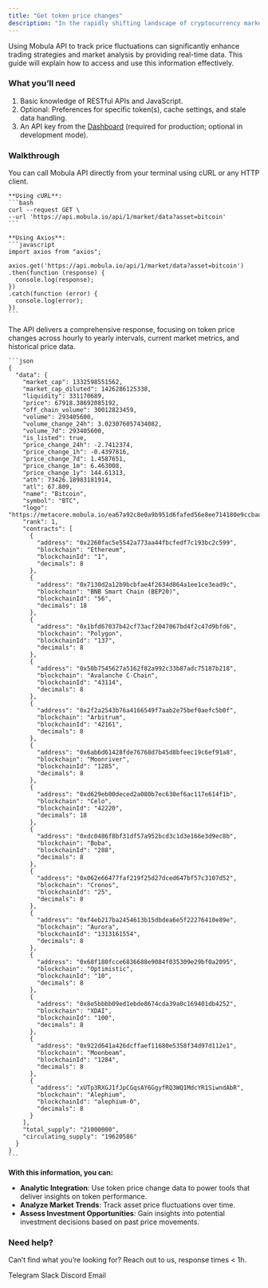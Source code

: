 ```yaml
---
title: "Get token price changes"
description: "In the rapidly shifting landscape of cryptocurrency markets, timely and accurate information about token price changes is crucial for investors, traders, and financial analysts."
---
```


Using Mobula API to track price fluctuations can significantly enhance trading strategies and market analysis by providing real-time data. This guide will explain how to access and use this information effectively.

### What you’ll need

1. Basic knowledge of RESTful APIs and JavaScript.
2. Optional: Preferences for specific token(s), cache settings, and stale data handling.
3. An API key from the [Dashboard](https://admin.mobula.fi) (required for production; optional in development mode).

### Walkthrough

<Steps>
  <Step title="Execute the API Call">
    You can call Mobula API directly from your terminal using cURL or any HTTP client.

    **Using cURL**:
    ```bash
    curl --request GET \
    --url 'https://api.mobula.io/api/1/market/data?asset=bitcoin'
    ```

    **Using Axios**:
    ```javascript
    import axios from "axios";

    axios.get('https://api.mobula.io/api/1/market/data?asset=bitcoin')
    .then(function (response) {
      console.log(response);
    })
    .catch(function (error) {
      console.log(error);
    })
    ```
  </Step>

  <Step title="Review the Response">
    The API delivers a comprehensive response, focusing on token price changes across hourly to yearly intervals, current market metrics, and historical price data.

    ```json
    {
      "data": {
        "market_cap": 1332598551562,
        "market_cap_diluted": 1426286125338,
        "liquidity": 331170689,
        "price": 67918.38692085192,
        "off_chain_volume": 30012823459,
        "volume": 293405600,
        "volume_change_24h": 3.023076057434082,
        "volume_7d": 293405600,
        "is_listed": true,
        "price_change_24h": -2.7412374,
        "price_change_1h": -0.4397816,
        "price_change_7d": 1.4587651,
        "price_change_1m": 6.463008,
        "price_change_1y": 144.61313,
        "ath": 73426.18983181914,
        "atl": 67.809,
        "name": "Bitcoin",
        "symbol": "BTC",
        "logo": "https://metacore.mobula.io/ea67a92c8e0a9b951d6fafed56e8ee714180e9ccbadb7d0555b9cb1b1224dba7.png",
        "rank": 1,
        "contracts": [
          {
            "address": "0x2260fac5e5542a773aa44fbcfedf7c193bc2c599",
            "blockchain": "Ethereum",
            "blockchainId": "1",
            "decimals": 8
          },
          {
            "address": "0x7130d2a12b9bcbfae4f2634d864a1ee1ce3ead9c",
            "blockchain": "BNB Smart Chain (BEP20)",
            "blockchainId": "56",
            "decimals": 18
          },
          {
            "address": "0x1bfd67037b42cf73acf2047067bd4f2c47d9bfd6",
            "blockchain": "Polygon",
            "blockchainId": "137",
            "decimals": 8
          },
          {
            "address": "0x50b7545627a5162f82a992c33b87adc75187b218",
            "blockchain": "Avalanche C-Chain",
            "blockchainId": "43114",
            "decimals": 8
          },
          {
            "address": "0x2f2a2543b76a4166549f7aab2e75bef0aefc5b0f",
            "blockchain": "Arbitrum",
            "blockchainId": "42161",
            "decimals": 8
          },
          {
            "address": "0x6ab6d61428fde76768d7b45d8bfeec19c6ef91a8",
            "blockchain": "Moonriver",
            "blockchainId": "1285",
            "decimals": 8
          },
          {
            "address": "0xd629eb00deced2a080b7ec630ef6ac117e614f1b",
            "blockchain": "Celo",
            "blockchainId": "42220",
            "decimals": 18
          },
          {
            "address": "0xdc0486f8bf31df57a952bcd3c1d3e166e3d9ec8b",
            "blockchain": "Boba",
            "blockchainId": "288",
            "decimals": 8
          },
          {
            "address": "0x062e66477faf219f25d27dced647bf57c3107d52",
            "blockchain": "Cronos",
            "blockchainId": "25",
            "decimals": 8
          },
          {
            "address": "0xf4eb217ba2454613b15dbdea6e5f22276410e89e",
            "blockchain": "Aurora",
            "blockchainId": "1313161554",
            "decimals": 8
          },
          {
            "address": "0x68f180fcce6836688e9084f035309e29bf0a2095",
            "blockchain": "Optimistic",
            "blockchainId": "10",
            "decimals": 8
          },
          {
            "address": "0x8e5bbbb09ed1ebde8674cda39a0c169401db4252",
            "blockchain": "XDAI",
            "blockchainId": "100",
            "decimals": 8
          },
          {
            "address": "0x922d641a426dcffaef11680e5358f34d97d112e1",
            "blockchain": "Moonbeam",
            "blockchainId": "1284",
            "decimals": 8
          },
          {
            "address": "xUTp3RXGJ1fJpCGqsAY6GgyfRQ3WQ1MdcYR1SiwndAbR",
            "blockchain": "Alephium",
            "blockchainId": "alephium-0",
            "decimals": 8
          }
        ],
        "total_supply": "21000000",
        "circulating_supply": "19620586"
      }
    }
    ```
  </Step>
</Steps>

**With this information, you can:**

- **Analytic Integration**: Use token price change data to power tools that deliver insights on token performance.
- **Analyze Market Trends**: Track asset price fluctuations over time.
- **Assess Investment Opportunities**: Gain insights into potential investment decisions based on past price movements.

### Need help?

Can’t find what you’re looking for? Reach out to us, response times < 1h.

<CardGroup>
  <Card title="Support" icon="Telegram" href="https://t.me/MobulaConnectBot">
    Telegram
  </Card>
  <Card title="Support" icon="Slack" href="https://join.slack.com/t/mobulaapi/shared_invite/zt-29zrrpjnl-I0tyD73sy7zKy8q~KLL3Ug">
    Slack
  </Card>
  <Card title="Support" icon="Discord" href="https://discord.gg/JVT7xKm3AD">
    Discord
  </Card>
  <Card title="Email Support" icon="envelope" href="mailto:contact@mobulalabs.org">
    Email
  </Card>
</CardGroup>
